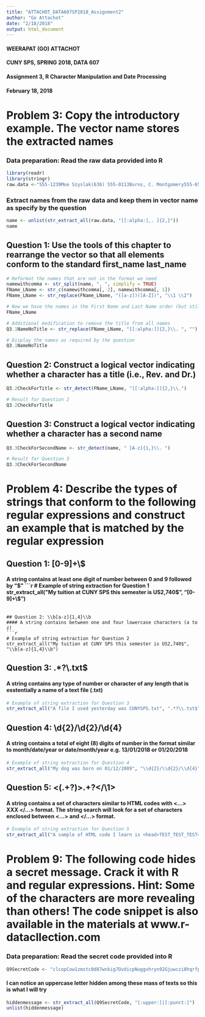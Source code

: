 ```yaml
---
title: "ATTACHOT_DATA607SP2018_Assignment2"
author: "Go Attachot"
date: "2/18/2018"
output: html_document
---
```


#### WEERAPAT (GO) ATTACHOT
#### CUNY SPS, SPRING 2018, DATA 607
#### Assignment 3, R Character Manipulation and Date Processing
#### February 18, 2018

# Problem 3: Copy the introductory example.  The vector name stores the extracted names
### Data preparation: Read the raw data provided into R
```r
library(readr)
library(stringr)
raw.data <-"555-1239Moe Szyslak(636) 555-0113Burns, C. Montgomery555-6542Rev. Timothy Lovejoy555 8904Ned Flanders636-555-3226Simpson, Homer5553642Dr. Julius Hibbert"
```

### Extract names from the raw data and keep them in vector name as specify by the question
```r
name <- unlist(str_extract_all(raw.data, "[[:alpha:],. ]{2,}"))
name
```

## Question 1: Use the tools of this chapter to rearrange the vector so that all elements conform to the standard first_name last_name
```r
# Reformat the names that are not in the format we need
namewithcomma <- str_split(name, ", ", simplify = TRUE)
FName_LName <- str_c(namewithcomma[, 2], namewithcomma[, 1])
FName_LName <- str_replace(FName_LName, "([a-z])([A-Z])", "\\1 \\2")
```
```r
# Now we have the names in the First Name and Last Name order (but still with the title)
FName_LName
```
```r
# Additional modification to remove the title from all names
Q3.1NameNoTitle <- str_replace(FName_LName, "[[:alpha:]]{2,}\\. ", "")
```
```r
# Display the names as required by the question
Q3.1NameNoTitle
```

## Question 2: Construct a logical vector indicating whether a character has a title (i.e., Rev. and Dr.)
```r
Q3.2CheckForTitle <- str_detect(FName_LName, "[[:alpha:]]{2,}\\.")
```
```r
# Result for Question 2
Q3.2CheckForTitle
```

## Question 3: Construct a logical vector indicating whether a character has a second name
```r
Q3.3CheckForSecondName <- str_detect(name, " [A-z]{1,}\\. ")
```
```r
# Result for Question 3
Q3.3CheckForSecondName
```

# Problem 4: Describe the types of strings that conform to the following regular expressions and construct an example that is matched by the regular expression

## Question 1: [0-9]+\\$
#### A string contains at least one digit of number between 0 and 9 followed by "$"
```r
# Example of string extraction for Question 1
str_extract_all("My tuition at CUNY SPS this semester is US2,740$", "[0-9]+\\$")
```

## Question 2: \\b[a-z]{1,4}\\b
#### A string contains between one and four lowercase characters (a to z)
```r
# Example of string extraction for Question 2
str_extract_all("My tuition at CUNY SPS this semester is US2,740$", "\\b[a-z]{1,4}\\b")
```

## Question 3: .*?\\.txt$
#### A string contains any type of number or character of any length that is esstentially a name of a text file (.txt)
```r
# Example of string extraction for Question 3
str_extract_all("A file I used yesterday was CUNYSPS.txt", ".*?\\.txt$")
```

## Question 4: \\d{2}/\\d{2}/\\d{4}
#### A string contains a total of eight (8) digits of number in the format similar to month/date/year or date/month/year e.g. 13/01/2018 or 01/20/2018
```r
# Example of string extraction for Question 4
str_extract_all("My dog was born on 01/12/2009", "\\d{2}/\\d{2}/\\d{4}")
```

## Question 5: <(.+?)>.+?</\\1>
#### A string contains a set of characters similar to HTML codes with <...> XXX </...> format.  The string search will look for a set of characters enclosed between <...> and </...> format.
```r
# Example of string extraction for Question 5
str_extract_all("A sample of HTML code I learn is <head>TEST_TEST_TEST</head>", "<(.+?)>.+?</\\1>")
```

# Problem 9: The following code hides a secret message.  Crack it with R and regular expressions.  Hint: Some of the characters are more revealing than others!  The code snippet is also available in the materials at www.r-datacllection.com
### Data preparation: Read the secret code provided into R
```r
Q9SecretCode <- "clcopCow1zmstc0d87wnkig7OvdicpNuggvhryn92Gjuwczi8hqrfpRxs5Aj5dwpn0TanwoUwisdij7Lj8kpf03AT5Idr3coc0bt7yczjatOaootj55t3Nj3ne6c4Sfek.r1w1YwwojigOd6vrfUrbz2.2bkAnbhzgv4R9i05zEcrop.wAgnb.SqoU65fPa1otfb7wEm24k6t3sR9zqe5fy89n6Nd5t9kc4fE905gmc4Rgxo5nhDk!gr"
```

#### I can notice an uppercase letter hidden among these mass of texts so this is what I will try
```r
hiddenmessage <- str_extract_all(Q9SecretCode, "[:upper:]|[:punct:]")
unlist(hiddenmessage)
```

